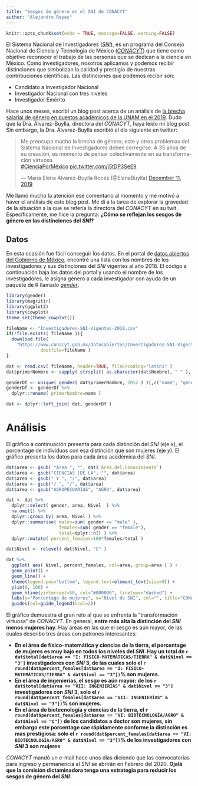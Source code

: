 ```yaml
---
title: "Sesgos de género en el SNI de CONACYT"
author: "Alejandro Reyes"
---
```


```r
knitr::opts_chunk$set(echo = TRUE, message=FALSE, warning=FALSE)
```

El Sistema Nacional de Investigadores ([*SNI*](https://www.conacyt.gob.mx/index.php/el-conacyt/sistema-nacional-de-investigadores)), es un programa del Consejo Nacional de Ciencia y Tecnología de México ([*CONACYT*](http://conacyt.gob.mx/)) que tiene como objetivo reconocer el trabajo de las personas que se dedican a la ciencia en México. Como investigadores, nosotros aplicamos y podemos recibir distinciones que simbolizan la calidad y prestigio de nuestras contribuciones científicas. Las distinciones que podemos recibir son:

  + Candidato a Investigador Nacional
  + Investigador Nacional con tres niveles
  + Investigador Emérito

Hace unos meses, escribí un blog post acerca de un análisis de [la brecha salarial de género en puestos académicos de la UNAM en el 2019](http://alejandroreyes.org/brecha-salarial-en-la-unam-en-el-2019/). Dudo que la Dra. Álvarez-Buylla, directora del *CONACYT*, haya leído mi blog post. Sin embargo, la Dra. Álvarez-Buylla escribió el día siguiente en twitter:

<blockquote class="twitter-tweet"><p lang="es" dir="ltr">Me preocupa mucho la brecha de género; este y otros problemas del Sistema Nacional de Investigadores deben corregirse. A 35 años de su creación, es momento de pensar colectivamente en su transformación virtuosa.<br> <a href="https://twitter.com/hashtag/CienciaPorM%C3%A9xico?src=hash&amp;ref_src=twsrc%5Etfw">#CienciaPorMéxico</a> <a href="https://t.co/j5tDP3SeE9">pic.twitter.com/j5tDP3SeE9</a></p>&mdash; María Elena Álvarez-Buylla Roces (@ElenaBuylla) <a href="https://twitter.com/ElenaBuylla/status/1204600047373094914?ref_src=twsrc%5Etfw">December 
11, 2019</a></blockquote> <script async src="https://platform.twitter.com/widgets.js" charset="utf-8"></script>

Me llamó mucho la atención ese comentario al momento y me motivó a haver el análisis de este blog post. Me di a la tarea de explorar la gravedad de la situación a la que se refería la directora del *CONACYT* en su twit. Específicamente, me hice la pregunta: **¿Cómo se reflejan los sesgos de género en las distinciones del *SNI*?**

## Datos

En esta ocasión fue fácil conseguir los datos. En el portal de [datos abiertos del Gobierno de México](https://datos.gob.mx/), encontré una lista con los nombres de los investigadores y sus distinciones del *SNI* vigentes al año 2018. El código a continuación baja los datos del portal y usando el nombre de los investigadores, le asigna género a cada investigador con ayuda de un paquete de R llamado [*gender*](https://cran.r-project.org/web/packages/gender/index.html).  

```r
library(gender)
library(magrittr)
library(ggplot2)
library(cowplot)
theme_set(theme_cowplot())
```

```r
fileName <- "Investigadores-SNI-Vigentes-2018.csv"
if(!file.exists( fileName )){
  download.file(
    "https://www.conacyt.gob.mx/datosabiertos/Investigadores-SNI-Vigentes-2018.csv", 
             destfile=fileName )
}

dat <- read.csv( fileName, header=TRUE, fileEncoding="latin1" )
dat$primerNombre <- sapply( strsplit( as.character(dat$Nombre), " " ), "[[", 1 )

genderDf <- unique( gender( dat$primerNombre, 2012 ) )[,c("name", "gender")]
genderDf <- genderDf %>%
  dplyr::rename( primerNombre=name )

dat <- dplyr::left_join( dat, genderDf ) 

```

# Análisis

El gráfico a continuación presenta para cada distinción del *SNI* (eje $x$), el porcentage de individuos con esa distinción que son mujeres (eje $y$). El gráfico presenta los datos para cada área académica del *SNI*.

```r

dat$area <- gsub( "Área ", "", dat$`Área.del.Conocimiento`)
dat$area <- gsub("CIENCIAS |DE LA", "", dat$area)
dat$area <- gsub(" Y ", "/", dat$area)
dat$area <- gsub("/ ", "/", dat$area)
dat$area <- gsub("AGROPECUARIAS", "AGRO", dat$area)

dat <- dat %>%
  dplyr::select( gender, area, Nivel  ) %>%
  na.omit() %>% 
  dplyr::group_by( area, Nivel ) %>%
  dplyr::summarise( males=sum( gender == "male" ), 
                    females=sum( gender == "female"),
                    total=dplyr::n() ) %>%
  dplyr::mutate( percent_females=100*females/total )

dat$Nivel <- relevel( dat$Nivel, "C" )

dat %>%
  ggplot( aes( Nivel, percent_females, col=area, group=area ) ) +
  geom_point() +
  geom_line() +
  theme(legend.pos="bottom", legend.text=element_text(size=9)) +
  ylim(0, 100) +
  geom_hline(yintercept=50, col="#000000", linetype="dashed") +
  labs(y="Porcentage de mujeres", x="Nivel de SNI", col="", title="CONACYT SNI 2018") +
  guides(col=guide_legend(ncol=2))

```

El gráfico demuestra el gran reto al que se enfrenta la "transformación virtuosa" de *CONACYT*. En general, **entre más alta la distinción del *SNI* menos mujeres hay**. Hay áreas en las que el sesgo es aún mayor, de las cuales describo tres áreas con patrones interesantes:

  + **En el área de físico-matemática y ciencias de la tierra, el porcentage de mujeres es muy bajo en todos los niveles del *SNI*. Hay un total de `r dat$total[dat$area == "I: FISICO-MATEMÁTICAS/TIERRA" & dat$Nivel == "3"]` investigadores con *SNI* 3, de las cuales solo el `r round(dat$percent_females[dat$area == "I: FISICO-MATEMÁTICAS/TIERRA" & dat$Nivel == "3"])`% son mujeres.**
  + **En el área de ingenierías, el sesgo es aún mayor: de los `r dat$total[dat$area == "VII: INGENIERÍAS" & dat$Nivel == "3"]` investigadores con *SNI* 3, solo el `r round(dat$percent_females[dat$area == "VII: INGENIERÍAS" & dat$Nivel == "3"])`% son mujeres.**
  + **En el área de biotecnología y ciencias de la tierra, el `r round(dat$percent_females[dat$area == "VI: BIOTECNOLOGÍA/AGRO" & dat$Nivel == "C"])` de los candidatos a doctor son mujeres, sin embargo este porcentage cae rápidamente conforme la distinción es mas prestigiosa: solo el `r round(dat$percent_females[dat$area == "VI: BIOTECNOLOGÍA/AGRO" & dat$Nivel == "3"])`% de los investigadores con *SNI* 3 son mujeres**. 
  
*CONACYT* mandó un e-mail hace unos días diciendo que las convocatorias para ingreso y permanencia al *SNI* se abrirán en Febrero del 2020. **Ojalá que la comisión dictaminadora tenga una estrategia para reducir los sesgos de género del *SNI***.
  

